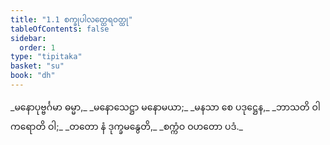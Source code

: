 ```yaml
---
title: "1.1 စက္ခုပါလတ္ထေရဝတ္ထု"
tableOfContents: false
sidebar:
  order: 1
type: "tipitaka"
basket: "su"
book: "dh"
---
```



<DynamicBreadcrumb />

<Division number="1" book="dh" e="ch" v="18" p="13">

<Paragraph number="2" type="verses" book="dh">
_မနောပုဗ္ဗင်္ဂမာ ဓမ္မာ,_  
_မနောသေဋ္ဌာ မနောမယာ;_  
_မနသာ စေ ပဒုဋ္ဌေန,_  
_ဘာသတိ ဝါ ကရောတိ ဝါ;_  
_တတော နံ ဒုက္ခမနွေတိ,_  
_စက္ကံဝ ဝဟတော ပဒံ._
</Paragraph>
</Division>